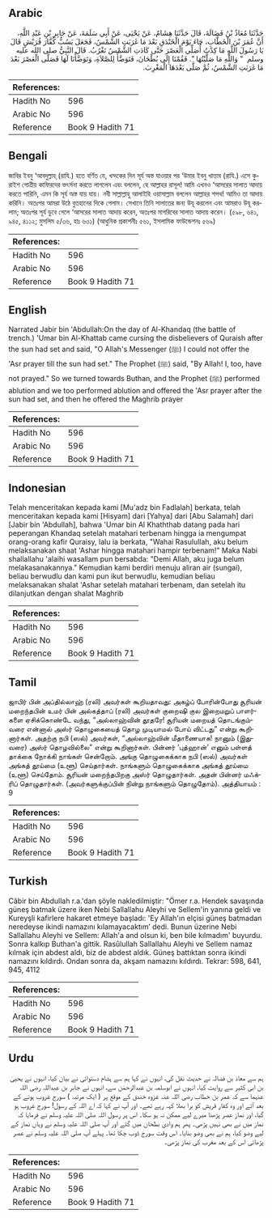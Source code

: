 ## Arabic


<div dir="rtl" lang="ar" style={{fontSize:'larger',backgroundColor:'#f8f9fa',padding:20}}>
حَدَّثَنَا مُعَاذُ بْنُ فَضَالَةَ، قَالَ حَدَّثَنَا هِشَامٌ، عَنْ يَحْيَى، عَنْ أَبِي سَلَمَةَ، عَنْ جَابِرِ بْنِ عَبْدِ اللَّهِ، أَنَّ عُمَرَ بْنَ الْخَطَّابِ، جَاءَ يَوْمَ الْخَنْدَقِ بَعْدَ مَا غَرَبَتِ الشَّمْسُ، فَجَعَلَ يَسُبُّ كُفَّارَ قُرَيْشٍ قَالَ يَا رَسُولَ اللَّهِ مَا كِدْتُ أُصَلِّي الْعَصْرَ حَتَّى كَادَتِ الشَّمْسُ تَغْرُبُ‏.‏ قَالَ النَّبِيُّ صلى الله عليه وسلم ‏ "‏ وَاللَّهِ مَا صَلَّيْتُهَا ‏"‏‏.‏ فَقُمْنَا إِلَى بُطْحَانَ، فَتَوَضَّأَ لِلصَّلاَةِ، وَتَوَضَّأْنَا لَهَا فَصَلَّى الْعَصْرَ بَعْدَ مَا غَرَبَتِ الشَّمْسُ، ثُمَّ صَلَّى بَعْدَهَا الْمَغْرِبَ‏.‏
</div>
<div style={{backgroundColor:'#f8f9fa',padding:20, marginBottom: 10}}><table> <thead> <tr> <th>References:</th> <th></th> </tr> </thead> <tbody><tr><td>Hadith No</td><td>596</td></tr><tr><td>Arabic No</td><td>596</td></tr><tr><td>Reference</td><td>Book 9 Hadith 71</td></tr></tbody></table></div>

## Bengali


<div dir="ltr" lang="bn" style={{fontSize:'larger',backgroundColor:'#f8f9fa',padding:20}}>
জাবির ইবনু ‘আবদুল্লাহ্ (রাযি.) হতে বর্ণিত যে, খন্দকের দিন সূর্য অস্ত যাওয়ার পর ‘উমার ইবনু খাত্তাব (রাযি.) এসে কুরাইশ গোত্রীয় কাফিরদের ভৎর্সনা করতে লাগলেন এবং বললেন, হে আল্লাহর রাসূল! আমি এখনও ‘আসরের সালাত আদায় করতে পারিনি, এমন কি সূর্য অস্ত যায় যায়। নবী সাল্লাল্লাহু আলাইহি ওয়াসাল্লাম বললেন আল্লাহর শপথ! আমিও তা আদায় করিনি। অতঃপর আমরা উঠে বুতহানের দিকে গেলাম। সেখানে তিনি সালাতের জন্য উযূ করলেন এবং আমরাও উযূ করলাম; অতঃপর সূর্য ডুবে গেলে ‘আসরের সালাত আদায় করেন, অতঃপর মাগরিবের সালাত আদায় করেন। (৫৯৮, ৬৪১, ৯৪৫, ৪১১২; মুসলিম ৫/৩৬, হাঃ ৬৩১) (আধুনিক প্রকাশনীঃ ৫৬১, ইসলামিক ফাউন্ডেশনঃ ৫৬৯)
</div>
<div style={{backgroundColor:'#f8f9fa',padding:20, marginBottom: 10}}><table> <thead> <tr> <th>References:</th> <th></th> </tr> </thead> <tbody><tr><td>Hadith No</td><td>596</td></tr><tr><td>Arabic No</td><td>596</td></tr><tr><td>Reference</td><td>Book 9 Hadith 71</td></tr></tbody></table></div>

## English


<div dir="ltr" lang="en" style={{fontSize:'larger',backgroundColor:'#f8f9fa',padding:20}}>
Narrated Jabir bin 'Abdullah:On the day of Al-Khandaq (the battle of trench.) 'Umar bin Al-Khattab came cursing the disbelievers of Quraish after the sun had set and said, "O Allah's Messenger (ﷺ) I could not offer the 'Asr prayer till the sun had set." The Prophet (ﷺ) said, "By Allah! I, too, have not prayed." So we turned towards Buthan, and the Prophet (ﷺ) performed ablution and we too performed ablution and offered the 'Asr prayer after the sun had set, and then he offered the Maghrib prayer
</div>
<div style={{backgroundColor:'#f8f9fa',padding:20, marginBottom: 10}}><table> <thead> <tr> <th>References:</th> <th></th> </tr> </thead> <tbody><tr><td>Hadith No</td><td>596</td></tr><tr><td>Arabic No</td><td>596</td></tr><tr><td>Reference</td><td>Book 9 Hadith 71</td></tr></tbody></table></div>

## Indonesian


<div dir="ltr" lang="id" style={{fontSize:'larger',backgroundColor:'#f8f9fa',padding:20}}>
Telah menceritakan kepada kami [Mu'adz bin Fadlalah] berkata, telah menceritakan kepada kami [Hisyam] dari [Yahya] dari [Abu Salamah] dari [Jabir bin 'Abdullah], bahwa 'Umar bin Al Khaththab datang pada hari peperangan Khandaq setelah matahari terbenam hingga ia mengumpat orang-orang kafir Quraisy, lalu ia berkata, "Wahai Rasulullah, aku belum melaksanakan shaat 'Ashar hingga matahari hampir terbenam!" Maka Nabi shallallahu 'alaihi wasallam pun bersabda: "Demi Allah, aku juga belum melakasanakannya." Kemudian kami berdiri menuju aliran air (sungai), beliau berwudlu dan kami pun ikut berwudlu, kemudian beliau melaksanakan shalat 'Ashar setelah matahari terbenam, dan setelah itu dilanjutkan dengan shalat Maghrib
</div>
<div style={{backgroundColor:'#f8f9fa',padding:20, marginBottom: 10}}><table> <thead> <tr> <th>References:</th> <th></th> </tr> </thead> <tbody><tr><td>Hadith No</td><td>596</td></tr><tr><td>Arabic No</td><td>596</td></tr><tr><td>Reference</td><td>Book 9 Hadith 71</td></tr></tbody></table></div>

## Tamil


<div dir="ltr" lang="ta" style={{fontSize:'larger',backgroundColor:'#f8f9fa',padding:20}}>
ஜாபிர் பின் அப்தில்லாஹ் (ரலி) அவர்கள் கூறியதாவது: அகழ்ப் போரின்போது சூரியன் மறைந்தபின் உமர் பின் அல்கத்தாப் (ரலி) அவர்கள் குறைஷி குல இறைமறுப் பாளர்களை ஏசிக்கொண்டே வந்து, “அல்லாஹ்வின் தூதரே! சூரியன் மறையத் தொடங்கும்வரை என்னால் அஸ்ர் தொழுகையைத் தொழ முடியாமல் போய் விட்டது” என்று கூறினார்கள். அதற்கு நபி (ஸல்) அவர்கள், “அல்லாஹ்வின் மீதாணையாக! நானும் (இதுவரை) அஸ்ர் தொழவில்லை” என்று கூறினார்கள். பின்னர் ‘புத்ஹான்’ எனும் பள்ளத் தாக்கை நோக்கி நாங்கள் சென்றோம். அங்கு தொழுகைக்காக நபி (ஸல்) அவர்கள் அங்கத் தூய்மை (உளூ) செய்தார்கள். நாங்களும் தொழுகைக்காக அங்கத் தூய்மை (உளூ) செய்தோம். சூரியன் மறைந்தபிறகு அஸ்ர் தொழுதார்கள். அதன் பின்னர் மஃக்ரிப் தொழுதார்கள். (அவர்களுக்குப்பின் நின்று நாங்களும் தொழுதோம்). அத்தியாயம் : 9
</div>
<div style={{backgroundColor:'#f8f9fa',padding:20, marginBottom: 10}}><table> <thead> <tr> <th>References:</th> <th></th> </tr> </thead> <tbody><tr><td>Hadith No</td><td>596</td></tr><tr><td>Arabic No</td><td>596</td></tr><tr><td>Reference</td><td>Book 9 Hadith 71</td></tr></tbody></table></div>

## Turkish


<div dir="ltr" lang="tr" style={{fontSize:'larger',backgroundColor:'#f8f9fa',padding:20}}>
Câbir bin Abdullah r.a.'dan şöyle nakledilmiştir: "Ömer r.a. Hendek savaşında güneş batmak üzere iken Nebi Sallallahu Aleyhi ve Sellem'in yanına geldi ve Kureyşli kafirlere hakaret etmeye başladı: 'Ey Allah'ın elçisi güneş batmadan neredeyse ikindi namazını kılamayacaktım’ dedi. Bunun üzerine Nebi Sallallahu Aleyhi ve Sellem: Allah'a and olsun ki, ben bile kılmadım' buyurdu. Sonra kalkıp Buthan'a gittik. Rasûlullah Sallallahu Aleyhi ve Sellem namaz kılmak için abdest aldı, biz de abdest aldık. Güneş battıktan sonra ikindi namazını kıldırdı. Ondan sonra da, akşam namazını kıldırdı. Tekrar: 598, 641, 945, 4112
</div>
<div style={{backgroundColor:'#f8f9fa',padding:20, marginBottom: 10}}><table> <thead> <tr> <th>References:</th> <th></th> </tr> </thead> <tbody><tr><td>Hadith No</td><td>596</td></tr><tr><td>Arabic No</td><td>596</td></tr><tr><td>Reference</td><td>Book 9 Hadith 71</td></tr></tbody></table></div>

## Urdu


<div dir="rtl" lang="ur" style={{fontSize:'larger',backgroundColor:'#f8f9fa',padding:20}}>
ہم سے معاذ بن فضالہ نے حدیث نقل کی، انہوں نے کہا ہم سے ہشام دستوائی نے بیان کیا، انہوں نے یحییٰ بن ابی کثیر سے روایت کیا، انہوں نے ابوسلمہ بن عبدالرحمٰن سے، انہوں نے جابر بن عبداللہ رضی اللہ عنہما سے کہ عمر بن خطاب رضی اللہ عنہ غزوہ خندق کے موقع پر ( ایک مرتبہ ) سورج غروب ہونے کے بعد آئے اور وہ کفار قریش کو برا بھلا کہہ رہے تھے۔ اور آپ نے کہا کہ اے اللہ کے رسول! سورج غروب ہو گیا، اور نماز عصر پڑھنا میرے لیے ممکن نہ ہو سکا۔ اس پر رسول اللہ صلی اللہ علیہ وسلم نے فرمایا کہ نماز میں نے بھی نہیں پڑھی۔ پھر ہم وادی بطحان میں گئے اور آپ صلی اللہ علیہ وسلم نے وہاں نماز کے لیے وضو کیا، ہم نے بھی وضو بنایا۔ اس وقت سورج ڈوب چکا تھا۔ پہلے آپ صلی اللہ علیہ وسلم نے عصر پڑھائی اس کے بعد مغرب کی نماز پڑھی۔
</div>
<div style={{backgroundColor:'#f8f9fa',padding:20, marginBottom: 10}}><table> <thead> <tr> <th>References:</th> <th></th> </tr> </thead> <tbody><tr><td>Hadith No</td><td>596</td></tr><tr><td>Arabic No</td><td>596</td></tr><tr><td>Reference</td><td>Book 9 Hadith 71</td></tr></tbody></table></div>